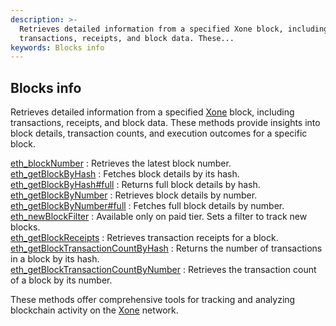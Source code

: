 ```yaml
---
description: >-
  Retrieves detailed information from a specified Xone block, including
  transactions, receipts, and block data. These...
keywords: Blocks info
---
```



<Meta
  title="Xone blocks info | dRPC"
/>

## Blocks info

Retrieves detailed information from a specified [Xone](https://xone.org/) block, including transactions, receipts, and block data. These methods provide insights into block details, transaction counts, and execution outcomes for a specific block.

[eth_blockNumber](/openapi/blocksinfo/eth_blockNumber) : Retrieves the latest block number. \
[eth_getBlockByHash](/openapi/blocksinfo/eth_getBlockByHash) : Fetches block details by its hash. \
[eth_getBlockByHash#full](/openapi/blocksinfo/eth_getBlockByHashfull) : Returns full block details by hash. \
[eth_getBlockByNumber](/openapi/blocksinfo/eth_getBlockByNumber) : Retrieves block details by number. \
[eth_getBlockByNumber#full](/openapi/blocksinfo/eth_getBlockByNumberfull) : Fetches full block details by number. \
[eth_newBlockFilter](/openapi/blocksinfo/eth_newBlockFilter) : Available only on paid tier. Sets a filter to track new blocks. \
[eth_getBlockReceipts](/openapi/blocksinfo/eth_getBlockReceipts) : Retrieves transaction receipts for a block. \
[eth_getBlockTransactionCountByHash](/openapi/blocksinfo/eth_getBlockTransactionCountByHash) : Returns the number of transactions in a block by its hash. \
[eth_getBlockTransactionCountByNumber](/openapi/blocksinfo/eth_getBlockTransactionCountByNumber) : Retrieves the transaction count of a block by its number.

These methods offer comprehensive tools for tracking and analyzing blockchain activity on the [Xone](https://xone.org/) network.
